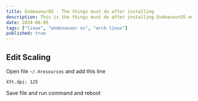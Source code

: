 ```yaml
---
title: EndeavourOS - The things must do after installing
description: This is the things must do after installing EndeavourOS on macbook 2015 Pro
date: 2024-06-05
tags: ["linux", "endesavour os", "arch linux"]
published: true
---
```



## Edit Scaling

Open file `~/.Xresources` and add this line

```
Xft.dpi: 125
```

Save file and run command and reboot 